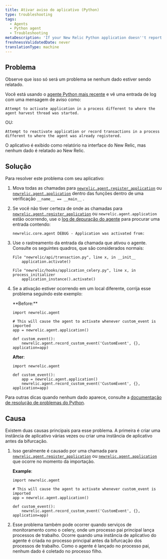 ```yaml
---
title: Ativar aviso do aplicativo (Python)
type: troubleshooting
tags:
  - Agents
  - Python agent
  - Troubleshooting
metaDescription: 'If your New Relic Python application doesn''t report data and you see an activation warning message, try these troubleshooting steps.'
freshnessValidatedDate: never
translationType: machine
---
```


## Problema

<Callout variant="important">
  Observe que isso só será um problema se nenhum dado estiver sendo relatado.
</Callout>

Você está usando o [agente Python mais recente](/docs/release-notes/agent-release-notes/python-release-notes) e vê uma entrada de log com uma mensagem de aviso como:

```
Attempt to activate application in a process different to where the agent harvest thread was started.
```

OU:

```
Attempt to reactivate application or record transactions in a process different to where the agent was already registered.
```

O aplicativo é exibido como relatório na interface do New Relic, mas nenhum dado é relatado ao New Relic.

## Solução

Para resolver este problema com seu aplicativo:

1. Mova todas as chamadas para [`newrelic.agent.register_application`](/docs/agents/python-agent/python-agent-api/register_application) ou [`newrelic.agent.application`](/docs/agents/python-agent/python-agent-api/application) dentro das funções dentro de uma verificação `__name__ == __main__` .

2. Se você não tiver certeza de onde as chamadas para [`newrelic.agent.register_application`](/docs/agents/python-agent/python-agent-api/register_application) ou `newrelic.agent.application` estão ocorrendo, use o [log de depuração do agente](/docs/agents/python-agent/troubleshooting/python-agent-logging) para procurar uma entrada contendo:

   ```
   newrelic.core.agent DEBUG - Application was activated from:
   ```

3. Use o rastreamento da entrada da chamada que ativou o agente. Consulte os seguintes quadros, que são considerados normais:

   ```
   File "newrelic/api/transaction.py", line x, in __init__
       application.activate()
   ```

   ```
   File "newrelic/hooks/application_celery.py", line x, in process_initializer
       application_instance().activate()
   ```

4. Se a ativação estiver ocorrendo em um local diferente, corrija esse problema seguindo este exemplo:

   <DoNotTranslate>
     **Before:**
   </DoNotTranslate>

   ```
   import newrelic.agent

   # This will cause the agent to activate whenever custom_event is imported
   app = newrelic.agent.application()

   def custom_event():
       newrelic.agent.record_custom_event('CustomEvent', {}, application=app)
   ```

   <DoNotTranslate>**After**</DoNotTranslate>:

   ```
   import newrelic.agent

   def custom_event():
       app = newrelic.agent.application()
       newrelic.agent.record_custom_event('CustomEvent', {}, application=app)
   ```

Para outras dicas quando nenhum dado aparece, consulte a [documentação de resolução de problemas do Python](/docs/agents/python-agent/troubleshooting/no-data-appears-python).

## Causa

Existem duas causas principais para esse problema. A primeira é criar uma instância de aplicativo várias vezes ou criar uma instância de aplicativo antes da bifurcação.

1. Isso geralmente é causado por uma chamada para [`newrelic.agent.register_application`](/docs/agents/python-agent/python-agent-api/register_application) ou [`newrelic.agent.application`](/docs/agents/python-agent/python-agent-api/application) que ocorre no momento da importação.

   <DoNotTranslate>**Example**</DoNotTranslate>:

   ```
   import newrelic.agent

   # This will cause the agent to activate whenever custom_event is imported
   app = newrelic.agent.application()

   def custom_event():
       newrelic.agent.record_custom_event('CustomEvent', {}, application=app)
   ```

2. Esse problema também pode ocorrer quando serviços de monitoramento como o celery, onde um processo pai principal lança processos de trabalho. Ocorre quando uma instância de aplicativo do agente é criada no processo principal antes da bifurcação dos processos de trabalho. Como o agente é lançado no processo pai, nenhum dado é coletado no processo filho.